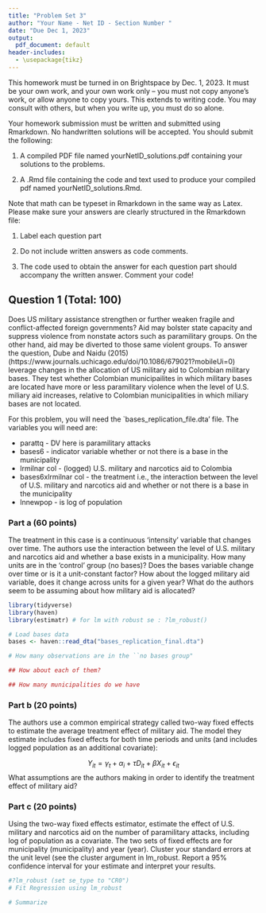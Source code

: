 ```yaml
---
title: "Problem Set 3"
author: "Your Name - Net ID - Section Number "
date: "Due Dec 1, 2023"
output:
  pdf_document: default
header-includes: 
  - \usepackage{tikz}
---
```


This homework must be turned in on Brightspace by Dec. 1, 2023. It must be your own work, and your own work only -- you must not copy anyone's work, or allow anyone to copy yours. This extends to writing code. You may consult with others, but when you write up, you must do so alone.

Your homework submission must be written and submitted using Rmarkdown. No handwritten solutions will be accepted. \textbf{No zip files will be accepted.} \textbf{Make sure we can read each line of code in the pdf document.} You should submit the following:

1. A compiled PDF file named yourNetID\_solutions.pdf containing your solutions to the problems.

2. A .Rmd file containing the code and text used to produce your compiled pdf named yourNetID\_solutions.Rmd.


Note that math can be typeset in Rmarkdown in the same way as Latex. Please make sure your answers are clearly structured in the Rmarkdown file:

1. Label each question part

2. Do not include written answers as code comments.

3. The code used to obtain the answer for each question part should accompany the written answer. Comment your code!


\newpage 


## Question 1 (Total: 100)
Does US military assistance strengthen or further weaken fragile and conflict-affected foreign governments? Aid may bolster state capacity and suppress violence from nonstate actors such as paramilitary groups. On the other hand, aid may be diverted to those same violent groups. To answer the question, Dube and Naidu (2015)(https://www.journals.uchicago.edu/doi/10.1086/679021?mobileUi=0) leverage changes in the allocation of US military aid to Colombian military bases. They test whether Colombian municipailites in which military bases are located have more or less paramilitary violence when the level of U.S. miliary aid increases, relative to Colombian municipalities in which miliary bases are not located. 

For this problem, you will need the `bases_replication_file.dta' file. The variables you will need are:

- parattq - DV here is paramilitary attacks
- bases6 - indicator variable whether or not there is a base in the municipality
- lrmilnar col - (logged) U.S. military and narcotics aid to Colombia
- bases6xlrmilnar col - the treatment i.e., the interaction between the level of U.S. military and narcotics aid and whether or not there is a base in the municipality
- lnnewpop - is log of population

### Part a (60 points)

The treatment in this case is a continuous 'intensity' variable that changes over time. The authors use the interaction between the level of U.S. military and narcotics aid and whether a base exists in a municipality. How many units are in the 'control' group (no bases)? Does the bases variable change over time or is it a unit-constant factor? How about the logged military aid variable, does it change across units for a given year? What do the authors seem to be assuming about how military aid is allocated?

```r
library(tidyverse)
library(haven)
library(estimatr) # for lm with robust se : ?lm_robust()

# Load bases data
bases <- haven::read_dta("bases_replication_final.dta")

# How many observations are in the ``no bases group"

```

```r
## How about each of them?

```

```r

## How many municipalities do we have

```


### Part b (20 points)
The authors use a common empirical strategy called two-way fixed effects to estimate the average treatment effect of military aid. The model they estimate includes fixed effects for both time periods and units (and includes logged population as an additional covariate):

$$ Y_{it} = \gamma_t + \alpha_i + \tau D_{it} + \beta X_{it} + \epsilon_{it}$$ 
What assumptions are the authors making in order to identify the treatment effect of military aid?



### Part c (20 points)

Using the two-way fixed effects estimator, estimate the effect of U.S. military and narcotics aid on the number of paramilitary attacks, including log of population as a covariate. The two sets of fixed effects are for municipality (municipality) and year (year). Cluster your standard errors at the unit level (see the cluster argument in lm_robust. Report a 95% confidence interval for your estimate and interpret your results.

```r
#?lm_robust (set se_type to "CR0")
# Fit Regression using lm_robust 

# Summarize


```



